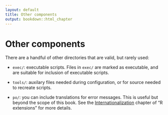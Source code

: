 ```yaml
---
layout: default
title: Other components
output: bookdown::html_chapter
---
```


# Other components

There are a handful of other directories that are valid, but rarely used:

* `exec/`: executable scripts. Files in `exec/` are marked as executable, and 
  are suitable for inclusion of executable scripts.

* `tools/`: auxilary files needed during configuration, or for source needed
  to recreate scripts.

* `po/`: you can include translations for error messages. This is useful
  but beyond the scope of this book. See the [Internationalization](http://cran.rstudio.com/doc/manuals/r-devel/R-exts.html#Internationalization) chapter of "R extensions" 
  for more details.

